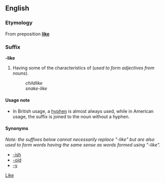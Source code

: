 ==English==
===Etymology===
From preposition '''[[like]]'''

===Suffix===
'''-like'''

#Having some of the characteristics of (''used to form adjectives from nouns'').
#:''childlike''
#:''snake-like''

====Usage note====
*In British usage, a [[hyphen]] is almost always used, while in American usage, the suffix is joined to the noun without a hyphen.

====Synonyms====

''Note: the suffixes below cannot necessarily replace "-like" but are also used to form words having the same sense as words formed using "-like".''

*[[-ish]]
*[[-oid]]
*[[-y]]

[[Category:English suffixes|Like]]